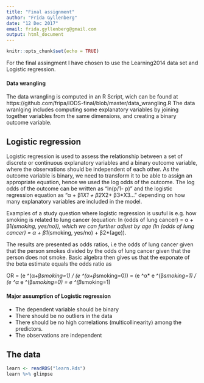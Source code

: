 ```yaml
---
title: "Final assignment"
author: "Frida Gyllenberg"
date: "12 Dec 2017"
email: frida.gyllenberg@gmail.com
output: html_document
---
```


```r
knitr::opts_chunk$set(echo = TRUE)
```

For the final assingment I have chosen to use the Learning2014 data set and Logistic regression.

#### Data wrangling
The data wrangling is computed in an R Script, wich can be found at https://github.com/fripa/IODS-final/blob/master/data_wrangling.R
The data wranlging includes computing some explanatory variables by joining together variables from the same dimensions, and creating a binary outcome variable. 

## Logistic regression
Logistic regression is used to assess the relationship between a set of discrete or continuous explanatory variables and a binary outcome variable, where the observations should be independent of each other. As the outcome variable is binary, we need to transform it to be able to assign an appropriate equation, hence we used the log odds of the outcome. The log odds of the outcome can be written as "ln(p/1- p)" and the logistic regression equation as "α + β1*X1 + β2*X2+ β3*X3..." depending on how many explanatory variables are included in the model.

Examples of a study question where logistic regression is usuful is e.g. how smoking is related to lung cancer (equation: ln (odds of lung cancer) = α + β1*(smoking, yes/no)), which we can further adjust by age (ln (odds of lung cancer) = α + β1*(smoking, yes/no) + β2*(age)).

The results are presented as odds ratios, i.e the odds of lung cancer given that the person smokes divided by the odds of lung cancer given that the person does not smoke. Basic algebra then gives us that the exponate of the beta estimate equals the odds ratio as

OR = (e ^(α+β*smoking=1) / (e ^(α+β*smoking=0)) = (e ^α* e ^(β*smoking=1) / (e ^α* e ^(β*smoking=0) = e ^(β*smoking=1) 

#### Major assumption of Logistic regression
* The dependent variable should be binary
* There should be no outliers in the data 
* There should be no high correlations (multicollinearity) among the predictors.  
* The observations are independent

## The data
```r
learn <- readRDS("learn.Rds")
learn %>% glimpse 
```
